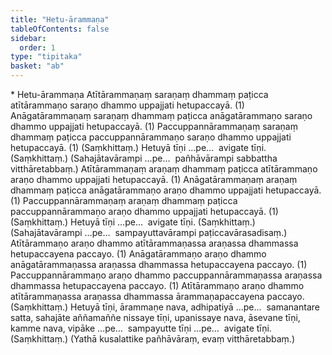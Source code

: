 ```yaml
---
title: "Hetu-ārammaṇa"
tableOfContents: false
sidebar:
  order: 1
type: "tipitaka"
basket: "ab"
---
```



<DynamicBreadcrumb />

<Paragraph type="center">
* Hetu-ārammaṇa
</Paragraph>

<Division number="60">

<Paragraph number="1887">
Atītārammaṇaṃ saraṇaṃ dhammaṃ paṭicca atītārammaṇo saraṇo dhammo uppajjati hetupaccayā. (1)
</Paragraph>

<Paragraph number="1888">
Anāgatārammaṇaṃ saraṇaṃ dhammaṃ paṭicca anāgatārammaṇo saraṇo dhammo uppajjati hetupaccayā. (1)
</Paragraph>

<Paragraph number="1889">
Paccuppannārammaṇaṃ saraṇaṃ dhammaṃ paṭicca paccuppannārammaṇo saraṇo dhammo uppajjati hetupaccayā. (1) (Saṃkhittaṃ.)
</Paragraph>

<Paragraph number="1890">
Hetuyā tīṇi …pe…  avigate tīṇi. (Saṃkhittaṃ.)
</Paragraph>

<Paragraph number="1891">
(Sahajātavārampi …pe…  pañhāvārampi sabbattha vitthāretabbaṃ.)
</Paragraph>

</Division>
<Division number="61">

<Paragraph number="1892">
Atītārammaṇaṃ araṇaṃ dhammaṃ paṭicca atītārammaṇo araṇo dhammo uppajjati hetupaccayā. (1)
</Paragraph>

<Paragraph number="1893">
Anāgatārammaṇaṃ araṇaṃ dhammaṃ paṭicca anāgatārammaṇo araṇo dhammo uppajjati hetupaccayā. (1)
</Paragraph>

<Paragraph number="1894">
Paccuppannārammaṇaṃ araṇaṃ dhammaṃ paṭicca paccuppannārammaṇo araṇo dhammo uppajjati hetupaccayā. (1) (Saṃkhittaṃ.)
</Paragraph>

<Paragraph number="1895">
Hetuyā tīṇi …pe…  avigate tīṇi. (Saṃkhittaṃ.)
</Paragraph>

<Paragraph number="1896">
(Sahajātavārampi …pe…  sampayuttavārampi paṭiccavārasadisaṃ.)
</Paragraph>

</Division>
<Division number="62">

<Paragraph number="1897">
Atītārammaṇo araṇo dhammo atītārammaṇassa araṇassa dhammassa hetupaccayena paccayo. (1)
</Paragraph>

<Paragraph number="1898">
Anāgatārammaṇo araṇo dhammo anāgatārammaṇassa araṇassa dhammassa hetupaccayena paccayo. (1)
</Paragraph>

<Paragraph number="1899">
Paccuppannārammaṇo araṇo dhammo paccuppannārammaṇassa araṇassa dhammassa hetupaccayena paccayo. (1)
</Paragraph>

<Paragraph number="1900">
Atītārammaṇo araṇo dhammo atītārammaṇassa araṇassa dhammassa ārammaṇapaccayena paccayo. (Saṃkhittaṃ.)
</Paragraph>

</Division>
<Division number="63">

<Paragraph number="1901">
Hetuyā tīṇi, ārammaṇe nava, adhipatiyā …pe…  samanantare satta, sahajāte aññamaññe nissaye tīṇi, upanissaye nava, āsevane tīṇi, kamme nava, vipāke …pe…  sampayutte tīṇi …pe…  avigate tīṇi. (Saṃkhittaṃ.)
</Paragraph>

<Paragraph number="1902">
(Yathā kusalattike pañhāvāraṃ, evaṃ vitthāretabbaṃ.)
</Paragraph>
</Division>